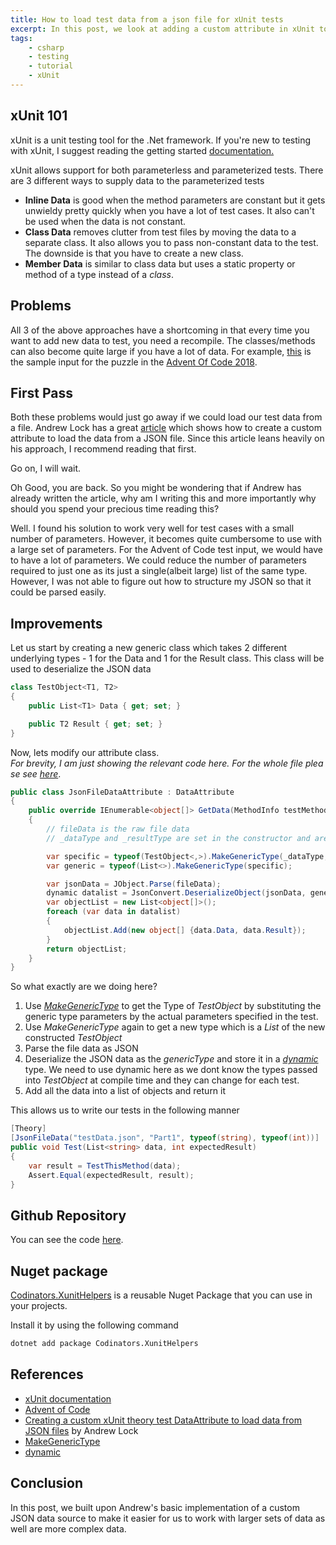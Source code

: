```yaml
---
title: How to load test data from a json file for xUnit tests
excerpt: In this post, we look at adding a custom attribute in xUnit to load test data from a json file.
tags:
    - csharp
    - testing
    - tutorial
    - xUnit
---
```


## xUnit 101

xUnit is a unit testing tool for the .Net framework. If you're new to testing with xUnit, I suggest reading the getting
started [documentation.](https://xunit.github.io/docs/getting-started-dotnet-core.html)

xUnit allows support for both parameterless and parameterized tests. There are 3 different ways to supply data to the
parameterized tests

-   **Inline Data** is good when the method parameters are constant but it gets unwieldy pretty quickly when you have a
    lot of test cases. It also can't be used when the data is not constant.
-   **Class Data** removes clutter from test files by moving the data to a separate class. It also allows you to pass
    non-constant data to the test. The downside is that you have to create a new class.
-   **Member Data** is similar to class data but uses a static property or method of a type instead of a _class_.

## Problems

All 3 of the above approaches have a shortcoming in that every time you want to add new data to test, you need a
recompile. The classes/methods can also become quite large if you have a lot of data. For example,
[this](https://github.com/AnkurSheel/AdventOfCode2018/blob/84f0174ce6d35bef70e45b1713d2e23272dc5a29/AdventOfCode2018.Tests/Day1/testData.json#L37-L1054)
is the sample input for the puzzle in the [Advent Of Code 2018](https://adventofcode.com/2018).

## First Pass

Both these problems would just go away if we could load our test data from a file. Andrew Lock has a great
[article](https://andrewlock.net/creating-a-custom-xunit-theory-test-dataattribute-to-load-data-from-json-files/) which
shows how to create a custom attribute to load the data from a JSON file. Since this article leans heavily on his
approach, I recommend reading that first.

Go on, I will wait.

Oh Good, you are back. So you might be wondering that if Andrew has already written the article, why am I writing this
and more importantly why should you spend your precious time reading this?

Well. I found his solution to work very well for test cases with a small number of parameters. However, it becomes quite
cumbersome to use with a large set of parameters. For the Advent of Code test input, we would have to have a lot of
parameters. We could reduce the number of parameters required to just one as its just a single(albeit large) list of the
same type. However, I was not able to figure out how to structure my JSON so that it could be parsed easily.

## Improvements

Let us start by creating a new generic class which takes 2 different underlying types - 1 for the Data and 1 for the
Result class. This class will be used to deserialize the JSON data

```csharp
class TestObject<T1, T2>
{
	public List<T1> Data { get; set; }

	public T2 Result { get; set; }
}
```

Now, lets modify our attribute class.
_For brevity, I am just showing the relevant code here. For the whole file please see [here](https://github.com/AnkurSheel/AdventOfCode2018/blob/master/AdventOfCode2018.Tests/JsonFileDataAttribute.cs)_.

```csharp
public class JsonFileDataAttribute : DataAttribute
{
	public override IEnumerable<object[]> GetData(MethodInfo testMethod)
	{
		// fileData is the raw file data
		// _dataType and _resultType are set in the constructor and are the types for the input data and the result

		var specific = typeof(TestObject<,>).MakeGenericType(_dataType, _resultType);
		var generic = typeof(List<>).MakeGenericType(specific);

		var jsonData = JObject.Parse(fileData);
		dynamic datalist = JsonConvert.DeserializeObject(jsonData, generic);
		var objectList = new List<object[]>();
		foreach (var data in datalist)
		{
			objectList.Add(new object[] {data.Data, data.Result});
		}
		return objectList;
	}
}
```

So what exactly are we doing here?

1. Use
   _[MakeGenericType](<https://docs.microsoft.com/en-us/dotnet/api/system.type.makegenerictype?f1url=https%3A%2F%2Fmsdn.microsoft.com%2Fquery%2Fdev15.query%3FappId%3DDev15IDEF1%26l%3DEN-US%26k%3Dk(System.Type.MakeGenericType);k(DevLang-csharp)%26rd%3Dtrue&view=netframework-4.7.2>)_
   to get the Type of _TestObject_ by substituting the generic type parameters by the actual parameters specified in the
   test.
2. Use _MakeGenericType_ again to get a new type which is a _List_ of the new constructed _TestObject_
3. Parse the file data as JSON
4. Deserialize the JSON data as the _genericType_ and store it in a
   _[dynamic](<https://docs.microsoft.com/en-us/dotnet/csharp/language-reference/keywords/dynamic?f1url=https%3A%2F%2Fmsdn.microsoft.com%2Fquery%2Fdev15.query%3FappId%3DDev15IDEF1%26l%3DEN-US%26k%3Dk(dynamic_CSharpKeyword)%3Bk(DevLang-csharp)%26rd%3Dtrue>)_
   type. We need to use dynamic here as we dont know the types passed into _TestObject_ at compile time and they can
   change for each test.
5. Add all the data into a list of objects and return it

This allows us to write our tests in the following manner

```csharp
[Theory]
[JsonFileData("testData.json", "Part1", typeof(string), typeof(int))]
public void Test(List<string> data, int expectedResult)
{
	var result = TestThisMethod(data);
	Assert.Equal(expectedResult, result);
}
```

## Github Repository

You can see the code [here](https://github.com/AnkurSheel/xUnitHelpers).

## Nuget package

[Codinators.XunitHelpers](https://www.nuget.org/packages/Codinators.XunitHelpers/) is a reusable Nuget Package that you
can use in your projects.

Install it by using the following command

```bash
dotnet add package Codinators.XunitHelpers
```

## References

-   [xUnit documentation](https://xunit.github.io/docs/getting-started-dotnet-core.html)
-   [Advent of Code](https://adventofcode.com)
-   [Creating a custom xUnit theory test DataAttribute to load data from JSON files](https://andrewlock.net/creating-a-custom-xunit-theory-test-dataattribute-to-load-data-from-json-files/)
    by Andrew Lock
-   [MakeGenericType](<https://docs.microsoft.com/en-us/dotnet/api/system.type.makegenerictype?f1url=https%3A%2F%2Fmsdn.microsoft.com%2Fquery%2Fdev15.query%3FappId%3DDev15IDEF1%26l%3DEN-US%26k%3Dk(System.Type.MakeGenericType);k(DevLang-csharp)%26rd%3Dtrue&view=netframework-4.7.2>)
-   [dynamic](<https://docs.microsoft.com/en-us/dotnet/csharp/language-reference/keywords/dynamic?f1url=https%3A%2F%2Fmsdn.microsoft.com%2Fquery%2Fdev15.query%3FappId%3DDev15IDEF1%26l%3DEN-US%26k%3Dk(dynamic_CSharpKeyword)%3Bk(DevLang-csharp)%26rd%3Dtrue>)

## Conclusion

In this post, we built upon Andrew's basic implementation of a custom JSON data source to make it easier for us to work
with larger sets of data as well are more complex data.

